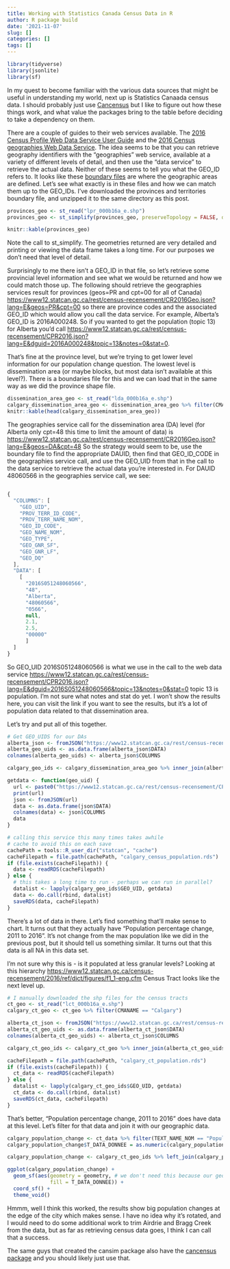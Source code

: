 ```yaml
---
title: Working with Statistics Canada Census Data in R
author: R package build
date: '2021-11-07'
slug: []
categories: []
tags: []
---
```


```r
library(tidyverse)
library(jsonlite)
library(sf)
```

In my quest to become familiar with the various data sources that might be useful in understanding my world, next up is Statistics Canaada census data. I should probably just use [Cancensus](https://mountainmath.github.io/cancensus/index.html) but I like to figure out how these things work, and what value the packages bring to the table before deciding to take a dependency on them.

There are a couple of guides to their web services available. The [2016 Census Profile Web Data Service User Guide](https://www12.statcan.gc.ca/wds-sdw/cpr2016-eng.cfm) and the [2016 Census geographies Web Data Service](https://www12.statcan.gc.ca/wds-sdw/cr2016geo-eng.cfm). The idea seems to be that you can retrieve geography identifiers with the "geographies" web service, available at a variety of different levels of detail, and then use the "data service" to retrieve the actual data. Neither of these seems to tell you what the GEO_ID refers to. It looks like these [boundary files](https://www12.statcan.gc.ca/census-recensement/2011/geo/bound-limit/bound-limit-2016-eng.cfm/) are where the geographic areas are defined. Let's see what exactly is in these files and how we can match them up to the GEO_IDs. I've downloaded the provinces and territories boundary file, and unzipped it to the same directory as this post.

```r

provinces_geo <- st_read("lpr_000b16a_e.shp")
provinces_geo <- st_simplify(provinces_geo, preserveTopology = FALSE, dTolerance = 1000)

knitr::kable(provinces_geo)
```

Note the call to st_simplify. The geometries returned are very detailed and printing or viewing the data frame takes a long time. For our purposes we don't need that level of detail.

Surprisingly to me there isn't a GEO_ID in that file, so let's retrieve some provincial level information and see what we would be returned and how we could match those up. The following should retrieve the geographies services result for provinces (geos=PR and cpt=00 for all of Canada) <https://www12.statcan.gc.ca/rest/census-recensement/CR2016Geo.json?lang=E&geos=PR&cpt=00> so there are province codes and the associated GEO_ID which would allow you call the data service. For example, Alberta's GEO_ID is 2016A000248. So if you wanted to get the population (topic 13) for Alberta you'd call <https://www12.statcan.gc.ca/rest/census-recensement/CPR2016.json?lang=E&dguid=2016A000248&topic=13&notes=0&stat=0>.

That's fine at the province level, but we're trying to get lower level information for our population change question. The lowest level is dissemination area (or maybe blocks, but most data isn't available at this level?). There is a boundaries file for this and we can load that in the same way as we did the province shape file. 

```r
dissemination_area_geo <- st_read("lda_000b16a_e.shp")
calgary_dissemination_area_geo <- dissemination_area_geo %>% filter(CMANAME == "Calgary")
knitr::kable(head(calgary_dissemination_area_geo))
```

The geographies service call for the dissemination area (DA) level (for Alberta only cpt=48 this time to limit the amount of data) is <https://www12.statcan.gc.ca/rest/census-recensement/CR2016Geo.json?lang=E&geos=DA&cpt=48>
So the strategy would seem to be, use the boundary file to find the appropriate DAUID, then find that GEO_ID_CODE in the geographies service call, and use the GEO_UID from that in the call to the data service to retrieve the actual data you're interested in. For DAUID 48060566 in the geographies service call, we see:

```javascript

{
  "COLUMNS": [
    "GEO_UID",
    "PROV_TERR_ID_CODE",
    "PROV_TERR_NAME_NOM",
    "GEO_ID_CODE",
    "GEO_NAME_NOM",
    "GEO_TYPE",
    "GEO_GNR_SF",
    "GEO_GNR_LF",
    "GEO_DQ"
  ],
  "DATA": [
    [
      "2016S051248060566",
      "48",
      "Alberta",
      "48060566",
      "0566",
      null,
      2.1,
      2.5,
      "00000"
      ]
  ]
}

```

So GEO_UID 2016S051248060566 is what we use in the call to the web data service <https://www12.statcan.gc.ca/rest/census-recensement/CPR2016.json?lang=E&dguid=2016S051248060566&topic=13&notes=0&stat=0> topic 13 is population. I'm not sure what notes and stat do yet. I won't show the results here, you can visit the link if you want to see the results, but it's a lot of population data related to that dissemination area.

Let's try and put all of this together.

```r
# Get GEO_UIDS for our DAs
alberta_json <- fromJSON("https://www12.statcan.gc.ca/rest/census-recensement/CR2016Geo.json?lang=E&geos=DA&cpt=48")
alberta_geo_uids <- as.data.frame(alberta_json$DATA)
colnames(alberta_geo_uids) <- alberta_json$COLUMNS

calgary_geo_ids <- calgary_dissemination_area_geo %>% inner_join(alberta_geo_uids, by = c("DAUID" = "GEO_ID_CODE"))

getdata <- function(geo_uid) {
  url <- paste0("https://www12.statcan.gc.ca/rest/census-recensement/CPR2016.json?lang=E&dguid=", geo_uid, "&topic=13&notes=0&stat=0")
  print(url)
  json <- fromJSON(url)
  data <- as.data.frame(json$DATA)
  colnames(data) <- json$COLUMNS
  data
}

# calling this service this many times takes awhile
# cache to avoid this on each save
cachePath = tools::R_user_dir("statcan", "cache")
cacheFilepath = file.path(cachePath, "calgary_census_population.rds")
if (file.exists(cacheFilepath)) {
  data <- readRDS(cacheFilepath)
} else {
  # this takes a long time to run - perhaps we can run in parallel?
  datalist <- lapply(calgary_geo_ids$GEO_UID, getdata)
  data <- do.call(rbind, datalist)
  saveRDS(data, cacheFilepath)
}

```

There's a lot of data in there. Let's find something that'll make sense to chart. It turns out that they actually have "Population percentage change, 2011 to 2016". It's not change from the max population like we did in the previous post, but it should tell us something similar. It turns out that this data is all NA in this data set.

I'm not sure why this is - is it populated at less granular levels? Looking at this hierarchy <https://www12.statcan.gc.ca/census-recensement/2016/ref/dict/figures/f1_1-eng.cfm> Census Tract looks like the next level up.

```r
# I manually downloaded the shp files for the census tracts
ct_geo <- st_read("lct_000b16a_e.shp")
calgary_ct_geo <- ct_geo %>% filter(CMANAME == "Calgary")

alberta_ct_json <- fromJSON("https://www12.statcan.gc.ca/rest/census-recensement/CR2016Geo.json?lang=E&geos=CT&cpt=48")
alberta_ct_geo_uids <- as.data.frame(alberta_ct_json$DATA)
colnames(alberta_ct_geo_uids) <- alberta_ct_json$COLUMNS

calgary_ct_geo_ids <- calgary_ct_geo %>% inner_join(alberta_ct_geo_uids, by = c("CTUID" = "GEO_ID_CODE"))

cacheFilepath = file.path(cachePath, "calgary_ct_population.rds")
if (file.exists(cacheFilepath)) {
  ct_data <- readRDS(cacheFilepath)
} else {
  datalist <- lapply(calgary_ct_geo_ids$GEO_UID, getdata)
  ct_data <- do.call(rbind, datalist)
  saveRDS(ct_data, cacheFilepath)
}
```

That's better, "Population percentage change, 2011 to 2016" does have data at this level. Let's filter for that data and join it with our geographic data.

```r
calgary_population_change <- ct_data %>% filter(TEXT_NAME_NOM == "Population percentage change, 2011 to 2016") %>% select(GEO_UID, T_DATA_DONNEE)
calgary_population_change$T_DATA_DONNEE = as.numeric(calgary_population_change$T_DATA_DONNEE)

calgary_population_change <- calgary_ct_geo_ids %>% left_join(calgary_population_change)

ggplot(calgary_population_change) +
  geom_sf(aes(geometry = geometry, # we don't need this because our geometry column is named geometry and/or there is only a single geometry column 
              fill = T_DATA_DONNEE)) + 
  coord_sf() +
  theme_void()
```

Hmmm, well I think this worked, the results show big population changes at the edge of the city which makes sense. I have no idea why it's rotated, and I would need to do some additional work to trim Airdrie and Bragg Creek from the data, but as far as retrieving census data goes, I think I can call that a success.

The same guys that created the cansim package also have the [cancensus package](https://mountainmath.github.io/cancensus/index.html) and you should likely just use that.
